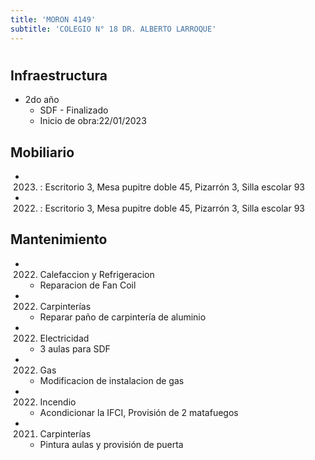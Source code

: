 ```yaml
---
title: 'MORON 4149'
subtitle: 'COLEGIO N° 18 DR. ALBERTO LARROQUE'
---
```


#
## Infraestructura

* 2do año 
    + SDF - Finalizado 
    + Inicio de obra:22/01/2023 



## Mobiliario

*  (2023) : Escritorio 3, Mesa pupitre doble 45, Pizarrón 3, Silla escolar 93 

*  (2022) : Escritorio 3, Mesa pupitre doble 45, Pizarrón 3, Silla escolar 93 





## Mantenimiento

*  (2022) Calefaccion y Refrigeracion 
    + Reparacion de Fan Coil

*  (2022) Carpinterías 
    + Reparar paño de carpintería de aluminio

*  (2022) Electricidad 
    + 3 aulas para SDF

*  (2022) Gas 
    + Modificacion de instalacion de gas

*  (2022) Incendio 
    + Acondicionar la IFCI, Provisión de 2 matafuegos

*  (2021) Carpinterías 
    + Pintura aulas y provisión de puerta







